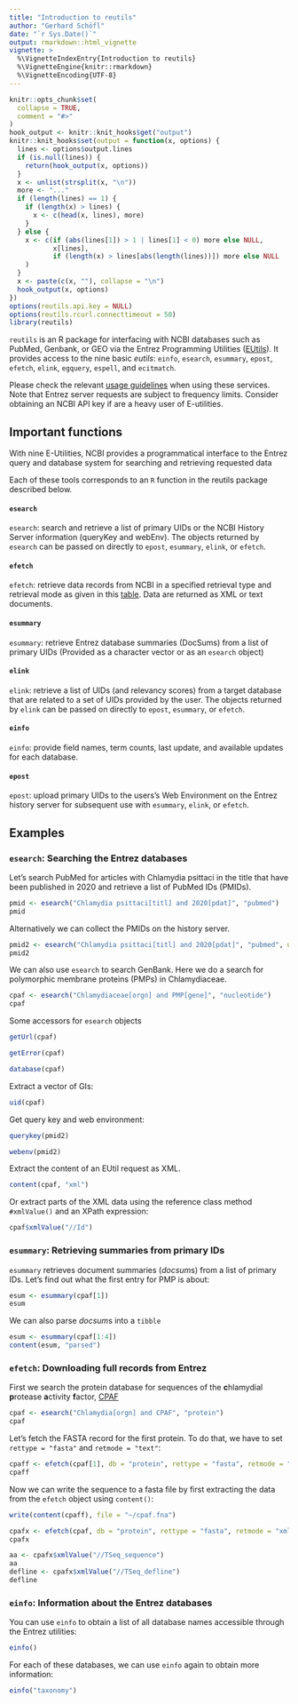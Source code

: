 ```yaml
---
title: "Introduction to reutils"
author: "Gerhard Schöfl"
date: "`r Sys.Date()`"
output: rmarkdown::html_vignette
vignette: >
  %\VignetteIndexEntry{Introduction to reutils}
  %\VignetteEngine{knitr::rmarkdown}
  %\VignetteEncoding{UTF-8}
---
```


```r
knitr::opts_chunk$set(
  collapse = TRUE,
  comment = "#>"
)
hook_output <- knitr::knit_hooks$get("output")
knitr::knit_hooks$set(output = function(x, options) {
  lines <- options$output.lines
  if (is.null(lines)) {
    return(hook_output(x, options))
  }
  x <- unlist(strsplit(x, "\n"))
  more <- "..."
  if (length(lines) == 1) {
    if (length(x) > lines) {
      x <- c(head(x, lines), more)
    }
  } else {
    x <- c(if (abs(lines[1]) > 1 | lines[1] < 0) more else NULL,
           x[lines],
           if (length(x) > lines[abs(length(lines))]) more else NULL
    )
  }
  x <- paste(c(x, ""), collapse = "\n")
  hook_output(x, options)
}) 
options(reutils.api.key = NULL)
options(reutils.rcurl.connecttimeout = 50)
library(reutils)
```

`reutils` is an R package for interfacing with NCBI databases such as PubMed,
Genbank, or GEO via the Entrez Programming Utilities
([EUtils](https://www.ncbi.nlm.nih.gov/books/NBK25501/)). It provides access to the
nine basic *eutils*: `einfo`, `esearch`, `esummary`, `epost`, `efetch`, `elink`,
`egquery`, `espell`, and `ecitmatch`.

Please check the relevant
[usage guidelines](https://www.ncbi.nlm.nih.gov/books/NBK25497/#chapter2.Usage_Guidelines_and_Requiremen)
when using these services. Note that Entrez server requests are subject to frequency limits.
Consider obtaining an NCBI API key if are a heavy user of E-utilities.

## Important functions ##

With nine E-Utilities, NCBI provides a programmatical interface to the Entrez query and database system for searching and retrieving requested data

Each of these tools corresponds to an `R` function in the reutils package described below.

#### `esearch` ####

`esearch`: search and retrieve a list of primary UIDs or the NCBI History
Server information (queryKey and webEnv). The objects returned by `esearch`
can be passed on directly to `epost`, `esummary`, `elink`, or `efetch`.


#### `efetch` ####

`efetch`: retrieve data records from NCBI in a specified retrieval type
and retrieval mode as given in this
[table](https://www.ncbi.nlm.nih.gov/books/NBK25499/table/chapter4.T._valid_values_of__retmode_and/?report=objectonly). Data are returned as XML or text documents.

#### `esummary` ####

`esummary`: retrieve Entrez database summaries (DocSums) from a list of primary UIDs (Provided as a character vector or as an `esearch` object)

#### `elink` ####

`elink`: retrieve a list of UIDs (and relevancy scores) from a target database
that are related to a set of UIDs provided by the user. The objects returned by
`elink` can be passed on directly to `epost`, `esummary`, or `efetch`.

#### `einfo` ####

`einfo`: provide field names, term counts, last update, and available updates
for each database.

#### `epost` ####

`epost`: upload primary UIDs to the users's Web Environment on the Entrez
history server for subsequent use with `esummary`, `elink`, or `efetch`.


## Examples

### `esearch`: Searching the Entrez databases ###

Let's search PubMed for articles with Chlamydia psittaci in the title that have
been published in 2020 and retrieve a list of PubMed IDs (PMIDs).

```r
pmid <- esearch("Chlamydia psittaci[titl] and 2020[pdat]", "pubmed")
pmid
```

Alternatively we can collect the PMIDs on the history server.

```r
pmid2 <- esearch("Chlamydia psittaci[titl] and 2020[pdat]", "pubmed", usehistory = TRUE)
pmid2
```

We can also use `esearch` to search GenBank. Here we do a search for polymorphic
membrane proteins (PMPs) in Chlamydiaceae.

```r
cpaf <- esearch("Chlamydiaceae[orgn] and PMP[gene]", "nucleotide")
cpaf
```

Some accessors for `esearch` objects

```r
getUrl(cpaf)
```


```r
getError(cpaf)
```

```r
database(cpaf)
```

Extract a vector of GIs:

```r
uid(cpaf)
```

Get query key and web environment:

```r
querykey(pmid2)

```

```r
webenv(pmid2)
```

Extract the content of an EUtil request as XML.

```r
content(cpaf, "xml")
```

Or extract parts of the XML data using the reference class method `#xmlValue()`
and an XPath expression:

```r
cpaf$xmlValue("//Id")
```

### `esummary`: Retrieving summaries from primary IDs ###

`esummary` retrieves document summaries (*docsum*s) from a list of primary IDs.
Let's find out what the first entry for PMP is about:

```r
esum <- esummary(cpaf[1])
esum
```

We can also parse *docsum*s into a `tibble`

```r
esum <- esummary(cpaf[1:4])
content(esum, "parsed")
```

### `efetch`: Downloading full records from Entrez ###

First we search the protein database for sequences of the 
**c**hlamydial **p**rotease **a**ctivity **f**actor, 
[CPAF](http://dx.doi.org/10.1016/j.tim.2009.07.007)

```r
cpaf <- esearch("Chlamydia[orgn] and CPAF", "protein")
cpaf
```

Let's fetch the FASTA record for the first protein. To do that, we have to
set `rettype = "fasta"` and `retmode = "text"`:

```r
cpaff <- efetch(cpaf[1], db = "protein", rettype = "fasta", retmode = "text")
cpaff
```

Now we can write the sequence to a fasta file by first extracting the data from
the `efetch` object using `content()`:

```r
write(content(cpaff), file = "~/cpaf.fna")
```

```r
cpafx <- efetch(cpaf, db = "protein", rettype = "fasta", retmode = "xml")
cpafx
```

```r
aa <- cpafx$xmlValue("//TSeq_sequence")
aa
defline <- cpafx$xmlValue("//TSeq_defline")
defline
```

### `einfo`: Information about the Entrez databases ###

You can use `einfo` to obtain a list of all database names accessible through
the Entrez utilities:

```r
einfo()
```

For each of these databases, we can use `einfo` again to obtain more information:

```r
einfo("taxonomy")
```
